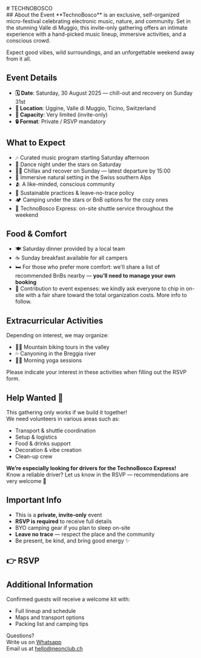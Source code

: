 

<Section sectionClassName="min-h-[20vh]" className="items-center justify-center" backgroundImage='/technobosco.jpg'>
# TECHNOBOSCO
<Rsvp formLink="https://tally.so/r/wdoX1N" className="flex justify-center" buttonText="Save Your Spot" buttonColor="success" buttonVariant="solid" />
</Section>

<Section className="lg:max-w-5xl px-6">
## About the Event  
**TechnoBosco** is an exclusive, self-organized micro-festival celebrating electronic music, nature, and community. Set in the stunning Valle di Muggio, this invite-only gathering offers an intimate experience with a hand-picked music lineup, immersive activities, and a conscious crowd.  

Expect good vibes, wild surroundings, and an unforgettable weekend away from it all.

## Event Details
- **🗓 Date**: Saturday, 30 August 2025 — chill-out and recovery on Sunday 31st  
- **📍 Location**: Uggine, Valle di Muggio, Ticino, Switzerland  
- **👥 Capacity**: Very limited (invite-only)  
- **🔒 Format**: Private / RSVP mandatory  

## What to Expect
- 🎶 Curated music program starting Saturday afternoon  
- 🪩 Dance night under the stars on Saturday  
- 🧘‍♀️ Chillax and recover on Sunday — latest departure by 15:00  
- 🌲 Immersive natural setting in the Swiss southern Alps  
- 🫂 A like-minded, conscious community  
- 🌱 Sustainable practices & leave-no-trace policy  
- 🏕 Camping under the stars or BnB options for the cozy ones  
- 🚐 TechnoBosco Express: on-site shuttle service throughout the weekend  

## Food & Comfort
- 🍽️ Saturday dinner provided by a local team  
- ☕ Sunday breakfast available for all campers  
- 🛏️ For those who prefer more comfort: we'll share a list of recommended BnBs nearby — **you’ll need to manage your own booking**  
- 💸 Contribution to event expenses: we kindly ask everyone to chip in on-site with a fair share toward the total organization costs. More info to follow.

## Extracurricular Activities  
Depending on interest, we may organize:
- 🚵‍♀️ Mountain biking tours in the valley  
- 💦 Canyoning in the Breggia river  
- 🧘‍♀️ Morning yoga sessions  

Please indicate your interest in these activities when filling out the RSVP form.

## Help Wanted 🧤  
This gathering only works if we build it together!  
We need volunteers in various areas such as:
- Transport & shuttle coordination  
- Setup & logistics  
- Food & drinks support  
- Decoration & vibe creation  
- Clean-up crew  

**We’re especially looking for drivers for the TechnoBosco Express!**  
Know a reliable driver? Let us know in the RSVP — recommendations are very welcome 🙏

## Important Info
- This is a **private, invite-only** event  
- **RSVP is required** to receive full details  
- BYO camping gear if you plan to sleep on-site  
- **Leave no trace** — respect the place and the community  
- Be present, be kind, and bring good energy ✨  

## 👉 RSVP  
<Rsvp formLink="https://tally.so/r/wdoX1N" buttonText="Save Your Spot" buttonColor="success" buttonVariant="flat" />


## Additional Information  
Confirmed guests will receive a welcome kit with:  
- Full lineup and schedule  
- Maps and transport options  
- Packing list and camping tips  

Questions?  
Write us on [Whatsapp](https://wa.me/message/V3ZNVR77EPHSN1)  
Email us at [hello@neonclub.ch](mailto:hello@neonclub.ch)  
</Section>
